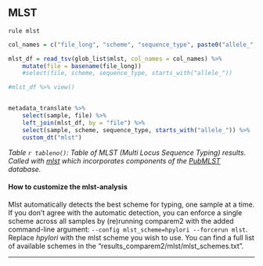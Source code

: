 ## MLST

`rule mlst`

```r



col_names = c("file_long", "scheme", "sequence_type", paste0("allele_", 1:100))

mlst_df = read_tsv(glob_list$mlst, col_names = col_names) %>% 
    mutate(file = basename(file_long)) 
    #select(file, scheme, sequence_type, starts_with("allele_"))

#mlst_df %>% view()


metadata_translate %>% 
    select(sample, file) %>% 
    left_join(mlst_df, by = "file") %>% 
    select(sample, scheme, sequence_type, starts_with("allele_")) %>% 
    custom_dt("mlst")

```


*Table `r tableno()`: Table of MLST (Multi Locus Sequence Typing) results. Called with [mlst](https://github.com/tseemann/mlst#mlst) which incorporates components of the [PubMLST](https://pubmlst.org/) database.*

#### How to customize the mlst-analysis

Mlst automatically detects the best scheme for typing, one sample at a time. If you don't agree with the automatic detection, you can enforce a single scheme across all samples by (re)running comparem2 with the added command-line argument: `--config mlst_scheme=hpylori --forcerun mlst`. Replace *hpylori* with the mlst scheme you wish to use. You can find a full list of available schemes in the "results_comparem2/mlst/mlst_schemes.txt".


---
